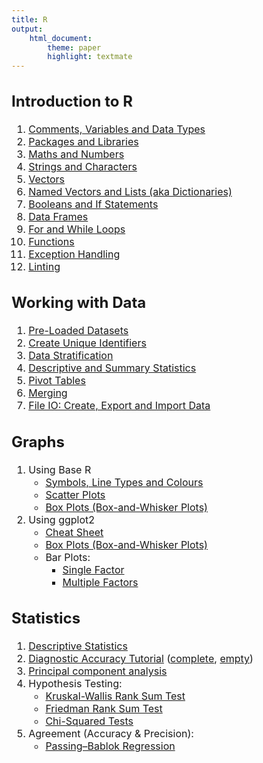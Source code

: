 ```yaml
---
title: R
output:
    html_document:
        theme: paper
        highlight: textmate
---
```

<font size="3">

## Introduction to R
1. [Comments, Variables and Data Types](R/intro/data_types.html)
2. [Packages and Libraries](R/intro/packages.html)
3. [Maths and Numbers](R/intro/maths.html)
4. [Strings and Characters](R/intro/strings.html)
5. [Vectors](R/intro/vectors.html)
6. [Named Vectors and Lists (aka Dictionaries)](R/intro/named_vectors_lists.html)
7. [Booleans and If Statements](R/intro/booleans.html)
8. [Data Frames](R/intro/data_frames.html)
9. [For and While Loops](R/intro/loops.html)
10. [Functions](R/intro/functions.html)
11. [Exception Handling](R/intro/exceptions.html)
12. [Linting](R/intro/linting.html)

## Working with Data
1. [Pre-Loaded Datasets](R/data/pre_loaded_datasets.html)
2. [Create Unique Identifiers](R/data/create_unique_identifiers.html)
3. [Data Stratification](R/data/stratification.html)
4. [Descriptive and Summary Statistics](R/data/descriptive_summary_statistics.html)
5. [Pivot Tables](R/data/pivot_tables.html)
6. [Merging](R/data/merging.html)
7. [File IO: Create, Export and Import Data](R/data/create_export_import.html)

## Graphs

1. Using Base R
    - [Symbols, Line Types and Colours](R/graphs/base/symbols_linetypes_colours.html)
    - [Scatter Plots](R/graphs/base/scatterplots.html)
    - [Box Plots (Box-and-Whisker Plots)](R/graphs/base/boxplots.html)
2. Using ggplot2
    - [Cheat Sheet](R/graphs/ggplot2/cheat_sheet.html)
    - [Box Plots (Box-and-Whisker Plots)](R/graphs/ggplot2/boxplots.html)
    - Bar Plots:
        - [Single Factor](R/graphs/ggplot2/barplots_single_factor.html)
        - [Multiple Factors](R/graphs/ggplot2/barplots_multiple_factors.html)

## Statistics
1. [Descriptive Statistics](R/statistics/descriptive_statistics.html)
2. [Diagnostic Accuracy Tutorial](R/statistics/tutorial.html) ([complete](R/statistics/tutorial_completescript.R), [empty](R/statistics/tutorial_emptyscript.R))
3. [Principal component analysis](R/statistics/principal_component_analysis.html)
4. Hypothesis Testing:
    - [Kruskal-Wallis Rank Sum Test](R/statistics/hypothesis_testing/kruskal_wallis.html)
    - [Friedman Rank Sum Test](R/statistics/hypothesis_testing/friedman.html)
    - [Chi-Squared Tests](R/statistics/hypothesis_testing/chi_squared.html)
5. Agreement (Accuracy & Precision):
    - [Passing–Bablok Regression](R/statistics/agreement/passing_bablok.html)

</font>
